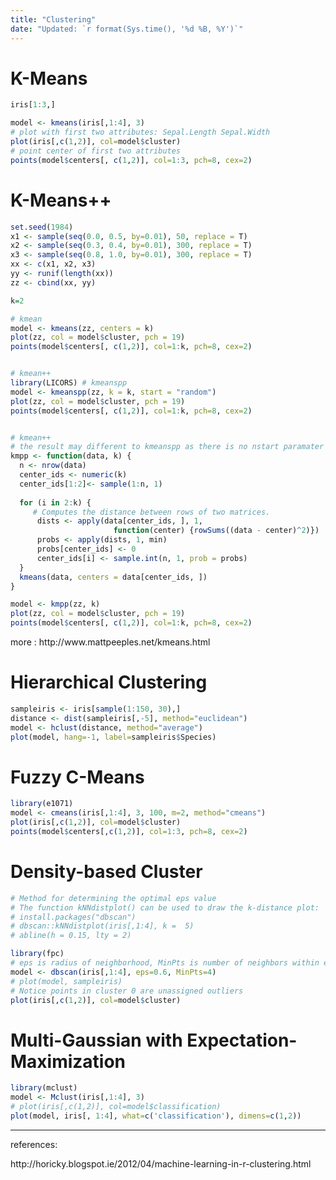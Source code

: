 ---
title: "Clustering"
date: "Updated: `r format(Sys.time(), '%d %B, %Y')`"
---


# K-Means

```{r, warning=F}
iris[1:3,]

model <- kmeans(iris[,1:4], 3)
# plot with first two attributes: Sepal.Length Sepal.Width 
plot(iris[,c(1,2)], col=model$cluster)
# point center of first two attributes
points(model$centers[, c(1,2)], col=1:3, pch=8, cex=2)

```


# K-Means++

```{r, warning=F}
set.seed(1984)
x1 <- sample(seq(0.0, 0.5, by=0.01), 50, replace = T)
x2 <- sample(seq(0.3, 0.4, by=0.01), 300, replace = T)
x3 <- sample(seq(0.8, 1.0, by=0.01), 300, replace = T)
xx <- c(x1, x2, x3)
yy <- runif(length(xx))
zz <- cbind(xx, yy)

k=2

# kmean
model <- kmeans(zz, centers = k)
plot(zz, col = model$cluster, pch = 19)
points(model$centers[, c(1,2)], col=1:k, pch=8, cex=2)


# kmean++
library(LICORS) # kmeanspp
model <- kmeanspp(zz, k = k, start = "random")
plot(zz, col = model$cluster, pch = 19)
points(model$centers[, c(1,2)], col=1:k, pch=8, cex=2)


# kmean++
# the result may different to kmeanspp as there is no nstart paramater
kmpp <- function(data, k) {
  n <- nrow(data)
  center_ids <- numeric(k)
  center_ids[1:2]<- sample(1:n, 1)
  
  for (i in 2:k) {
     # Computes the distance between rows of two matrices.
      dists <- apply(data[center_ids, ], 1, 
                       function(center) {rowSums((data - center)^2)})
      probs <- apply(dists, 1, min)
      probs[center_ids] <- 0
      center_ids[i] <- sample.int(n, 1, prob = probs)
  }
  kmeans(data, centers = data[center_ids, ])
}

model <- kmpp(zz, k)
plot(zz, col = model$cluster, pch = 19)
points(model$centers[, c(1,2)], col=1:k, pch=8, cex=2)

```


more : http://www.mattpeeples.net/kmeans.html

# Hierarchical Clustering

```{r}
sampleiris <- iris[sample(1:150, 30),]
distance <- dist(sampleiris[,-5], method="euclidean")
model <- hclust(distance, method="average")
plot(model, hang=-1, label=sampleiris$Species)
```

# Fuzzy C-Means

```{r, warning=F}
library(e1071)
model <- cmeans(iris[,1:4], 3, 100, m=2, method="cmeans")
plot(iris[,c(1,2)], col=model$cluster)
points(model$centers[,c(1,2)], col=1:3, pch=8, cex=2)

```

# Density-based Cluster

```{r, warning=F}
# Method for determining the optimal eps value
# The function kNNdistplot() can be used to draw the k-distance plot:
# install.packages("dbscan")
# dbscan::kNNdistplot(iris[,1:4], k =  5)
# abline(h = 0.15, lty = 2)

library(fpc)
# eps is radius of neighborhood, MinPts is number of neighbors within eps
model <- dbscan(iris[,1:4], eps=0.6, MinPts=4)
# plot(model, sampleiris)
# Notice points in cluster 0 are unassigned outliers
plot(iris[,c(1,2)], col=model$cluster)
```

# Multi-Gaussian with Expectation-Maximization

```{r, warning=F, message=F}
library(mclust)
model <- Mclust(iris[,1:4], 3)
# plot(iris[,c(1,2)], col=model$classification)
plot(model, iris[, 1:4], what=c('classification'), dimens=c(1,2))
```


----------

references: 

http://horicky.blogspot.ie/2012/04/machine-learning-in-r-clustering.html


